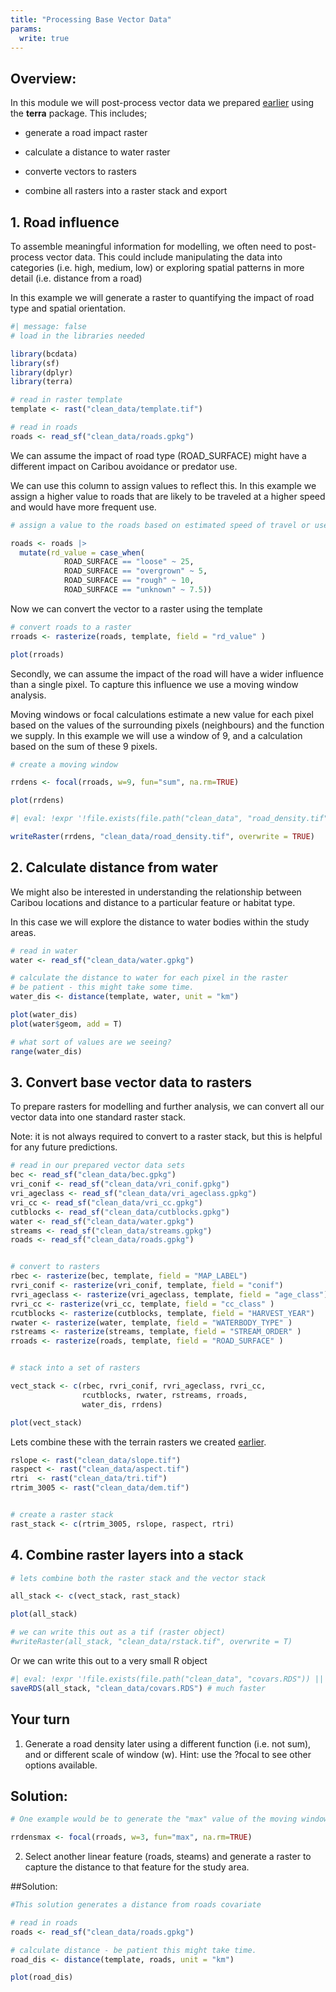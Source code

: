 ```yaml
---
title: "Processing Base Vector Data"
params:
  write: true
---
```


## Overview:

In this module we will post-process vector data we prepared [earlier](05-vector-bcdata.qmd) using the **terra** package. This includes;

-   generate a road impact raster

-   calculate a distance to water raster

-   converte vectors to rasters

-   combine all rasters into a raster stack and export

## 1. Road influence

To assemble meaningful information for modelling, we often need to post-process vector data. This could include manipulating the data into categories (i.e. high, medium, low) or exploring spatial patterns in more detail (i.e. distance from a road)

In this example we will generate a raster to quantifying the impact of road type and spatial orientation.

```r
#| message: false
# load in the libraries needed

library(bcdata)
library(sf)
library(dplyr)
library(terra)

# read in raster template
template <- rast("clean_data/template.tif")

# read in roads
roads <- read_sf("clean_data/roads.gpkg")

```

We can assume the impact of road type (ROAD_SURFACE) might have a different impact on Caribou avoidance or predator use.

We can use this column to assign values to reflect this. In this example we assign a higher value to roads that are likely to be traveled at a higher speed and would have more frequent use.

```r
# assign a value to the roads based on estimated speed of travel or use

roads <- roads |>
  mutate(rd_value = case_when(
            ROAD_SURFACE == "loose" ~ 25,
            ROAD_SURFACE == "overgrown" ~ 5,
            ROAD_SURFACE == "rough" ~ 10,
            ROAD_SURFACE == "unknown" ~ 7.5)) 


```

Now we can convert the vector to a raster using the template

```r
# convert roads to a raster 
rroads <- rasterize(roads, template, field = "rd_value" )

plot(rroads)

```

Secondly, we can assume the impact of the road will have a wider influence than a single pixel. To capture this influence we use a moving window analysis.

Moving windows or focal calculations estimate a new value for each pixel based on the values of the surrounding pixels (neighbours) and the function we supply. In this example we will use a window of 9, and a calculation based on the sum of these 9 pixels.

```r
# create a moving window 

rrdens <- focal(rroads, w=9, fun="sum", na.rm=TRUE)

plot(rrdens)

```

```r
#| eval: !expr '!file.exists(file.path("clean_data", "road_density.tif")) || isTRUE(params$write)'

writeRaster(rrdens, "clean_data/road_density.tif", overwrite = TRUE) 

```

## 2. Calculate distance from water

We might also be interested in understanding the relationship between Caribou locations and distance to a particular feature or habitat type.

In this case we will explore the distance to water bodies within the study areas.

```r
# read in water 
water <- read_sf("clean_data/water.gpkg")

# calculate the distance to water for each pixel in the raster
# be patient - this might take some time. 
water_dis <- distance(template, water, unit = "km")

plot(water_dis)
plot(water$geom, add = T)

# what sort of values are we seeing?
range(water_dis)

```

## 3. Convert base vector data to rasters

To prepare rasters for modelling and further analysis, we can convert all our vector data into one standard raster stack.

Note: it is not always required to convert to a raster stack, but this is helpful for any future predictions.

```r
# read in our prepared vector data sets
bec <- read_sf("clean_data/bec.gpkg")
vri_conif <- read_sf("clean_data/vri_conif.gpkg")
vri_ageclass <- read_sf("clean_data/vri_ageclass.gpkg")
vri_cc <- read_sf("clean_data/vri_cc.gpkg")
cutblocks <- read_sf("clean_data/cutblocks.gpkg")
water <- read_sf("clean_data/water.gpkg")
streams <- read_sf("clean_data/streams.gpkg")
roads <- read_sf("clean_data/roads.gpkg")


# convert to rasters
rbec <- rasterize(bec, template, field = "MAP_LABEL")
rvri_conif <- rasterize(vri_conif, template, field = "conif")
rvri_ageclass <- rasterize(vri_ageclass, template, field = "age_class")
rvri_cc <- rasterize(vri_cc, template, field = "cc_class" )
rcutblocks <- rasterize(cutblocks, template, field = "HARVEST_YEAR")
rwater <- rasterize(water, template, field = "WATERBODY_TYPE" )
rstreams <- rasterize(streams, template, field = "STREAM_ORDER" )
rroads <- rasterize(roads, template, field = "ROAD_SURFACE" )


# stack into a set of rasters

vect_stack <- c(rbec, rvri_conif, rvri_ageclass, rvri_cc,
                rcutblocks, rwater, rstreams, rroads, 
                water_dis, rrdens)

plot(vect_stack)

```

Lets combine these with the terrain rasters we created [earlier](06-raster-data.qmd).

```r

rslope <- rast("clean_data/slope.tif")
raspect <- rast("clean_data/aspect.tif")
rtri  <- rast("clean_data/tri.tif")
rtrim_3005 <- rast("clean_data/dem.tif")


# create a raster stack
rast_stack <- c(rtrim_3005, rslope, raspect, rtri)


```

## 4. Combine raster layers into a stack

```r

# lets combine both the raster stack and the vector stack 

all_stack <- c(vect_stack, rast_stack)

plot(all_stack)

# we can write this out as a tif (raster object) 
#writeRaster(all_stack, "clean_data/rstack.tif", overwrite = T)
```

Or we can write this out to a very small R object

```r
#| eval: !expr '!file.exists(file.path("clean_data", "covars.RDS")) || isTRUE(params$write)'
saveRDS(all_stack, "clean_data/covars.RDS") # much faster
```

## Your turn

1.  Generate a road density later using a different function (i.e. not sum), and or different scale of window (w). Hint: use the ?focal to see other options available.

::: {.callout-tip collapse="true"}
## Solution:

```r
# One example would be to generate the "max" value of the moving window. Note the w parameter is also reduced in the example. 

rrdensmax <- focal(rroads, w=3, fun="max", na.rm=TRUE)

```
:::

2.  Select another linear feature (roads, steams) and generate a raster to capture the distance to that feature for the study area.

::: {.callout-tip collapse="true"}

##Solution:

```r
#This solution generates a distance from roads covariate

# read in roads
roads <- read_sf("clean_data/roads.gpkg")

# calculate distance - be patient this might take time. 
road_dis <- distance(template, roads, unit = "km")

plot(road_dis)

```
:::
